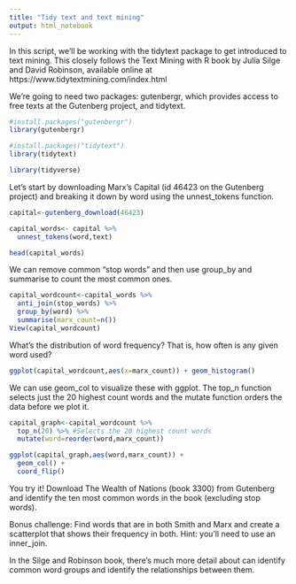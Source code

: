 ```yaml
---
title: "Tidy text and text mining"
output: html_notebook
---
```


In this script, we'll be working with the tidytext package to get introduced to text mining. This closely follows the Text Mining with R book by Julia Silge and David Robinson, available online at https://www.tidytextmining.com/index.html

We're going to need two packages: gutenbergr, which provides access to free texts at the Gutenberg project, and tidytext.

```r
#install.packages("gutenbergr")
library(gutenbergr)

#install.packages("tidytext")
library(tidytext)

library(tidyverse)
```

Let's start by downloading Marx's Capital (id 46423 on the Gutenberg project) and breaking it down by word using the unnest_tokens function.


```r
capital<-gutenberg_download(46423) 

capital_words<- capital %>%
  unnest_tokens(word,text)

head(capital_words)
```

We can remove common "stop words" and then use group_by and summarise to count the most common ones.

```r
capital_wordcount<-capital_words %>%
  anti_join(stop_words) %>%
  group_by(word) %>%
  summarise(marx_count=n())
View(capital_wordcount)
```

What's the distribution of word frequency? That is, how often is any given word used?

```r
ggplot(capital_wordcount,aes(x=marx_count)) + geom_histogram()

```

We can use geom_col to visualize these with ggplot. The top_n function selects just the 20 highest count words and the mutate function orders the data before we plot it.

```r
capital_graph<-capital_wordcount %>%
  top_n(20) %>% #Selects the 20 highest count words
  mutate(word=reorder(word,marx_count)) 

ggplot(capital_graph,aes(word,marx_count)) +
  geom_col() +
  coord_flip()
```

You try it! 
Download The Wealth of Nations (book 3300) from Gutenberg and identify the ten most common words in the book (excluding stop words).

Bonus challenge: Find words that are in both Smith and Marx and create a scatterplot that shows their frequency in both. Hint: you'll need to use an inner_join.

In the Silge and Robinson book, there's much more detail about can identify common word groups and identify the relationships between them.
